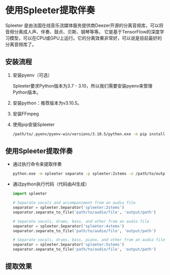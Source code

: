 

# 使用Spleeter提取伴奏

<BlankLink href="https://github.com/deezer/spleeter">Spleeter</BlankLink>
是由法国在线音乐流媒体服务提供商Deezer开源的分离音频库，可以将音频分离成人声、伴奏、鼓点、贝斯、钢琴等等。
它是基于TensorFlow的深度学习模型，可以在CPU或GPU上运行。它的分离效果非常好，可以说是目前最好的分离音频库了。

## 安装流程

1. 安装pyenv（可选）

    Spleeter要求Python版本为3.7 - 3.10，所以我们需要安装pyenv来管理Python版本。

2. 安装python：推荐版本为v3.10.5。

3. 安装FFmpeg

4. 使用pip安装Spleeter

    ```bash
    /path/to/.pyenv/pyenv-win/versions/3.10.5/python.exe -m pip install spleeter
    ```

## 使用Spleeter提取伴奏

* 通过执行命令来提取伴奏

    ```bash
    python.exe -m spleeter separate -p spleeter:2stems -o /path/to/output /path/to/audio.mp3
    ```

* 通过python执行代码（代码由AI生成）

    ```python
    import spleeter

    # Separate vocals and accompaniment from an audio file
    separator = spleeter.Separator('spleeter:2stems')
    separator.separate_to_file('path/to/audio/file', 'output/path')

    # Separate vocals, drums, bass, and other from an audio file
    separator = spleeter.Separator('spleeter:4stems')
    separator.separate_to_file('path/to/audio/file', 'output/path')

    # Separate vocals, drums, bass, piano, and other from an audio file
    separator = spleeter.Separator('spleeter:5stems')
    separator.separate_to_file('path/to/audio/file', 'output/path')
    ```

## 提取效果

<Demo />